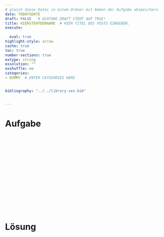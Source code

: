 ```yaml
---
# gleich diese Datei in einem Ordner mit Namen der Aufgabe abspeichern!
date: TODAYSDATE
draft: FALSE   # ACHTUNG DRAFT STEHT AUF TRUE!
title: HIERSTEHTDERNAME  # HIER TITEL DES POSTS EINGEBEN.
execute: 
  
  eval: true 
highlight-style: arrow 
cache: true
toc: true
number-sections: true
extype: string
exsolution: ""
exshuffle: no
categories:
- DUMMY  # ENTER CATEGORIES HERE


bibliography: "../../library-ses.bib"


---
```






# Aufgabe 




</br>
</br>
</br>

</br>
</br>
</br>

</br>
</br>
</br>

</br>
</br>
</br>











# Lösung 




